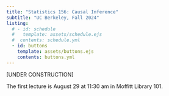```yaml
---
title: "Statistics 156: Causal Inference"
subtitle: "UC Berkeley, Fall 2024"
listing:
  # - id: schedule
  #   template: assets/schedule.ejs
  #  contents: schedule.yml
  - id: buttons
    template: assets/buttons.ejs
    contents: buttons.yml
---
```


::: {#buttons}
:::

[UNDER CONSTRUCTION]


::: {.callout-note title="Welcome to Week 1 of Stat 156"}
The first lecture is August 29 at 11:30 am in Moffitt Library 101.
:::



